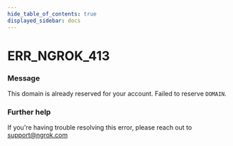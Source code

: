 ```yaml
---
hide_table_of_contents: true
displayed_sidebar: docs
---
```



# ERR_NGROK_413

### Message

This domain is already reserved for your account. Failed to reserve `DOMAIN`.

<ErrorDetails error="err_ngrok_413" />

### Further help

If you're having trouble resolving this error, please reach out to [support@ngrok.com](mailto:support@ngrok.com?subject=Help%20with%20ERR_NGROK_413)
